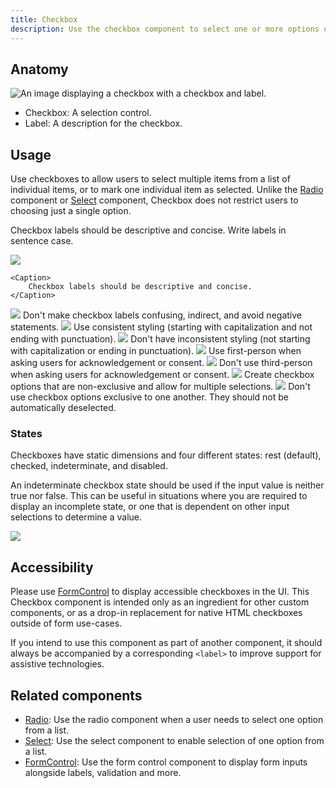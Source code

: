```yaml
---
title: Checkbox
description: Use the checkbox component to select one or more options of a limited number of choices.
---
```




## Anatomy

![An image displaying a checkbox with a checkbox and label.](https://github.com/primer/brand/assets/131988618/2152c720-5ba8-4832-b85b-0d54a8450207)


- Checkbox: A selection control.
- Label: A description for the checkbox. 

## Usage

Use checkboxes to allow users to select multiple items from a list of individual items, or to mark one individual item as selected. Unlike the [Radio](/components/Radio) component or [Select](/components/Select) component, Checkbox does not restrict users to choosing just a single option. 

Checkbox labels should be descriptive and concise. Write labels in sentence case.

<DoDontContainer>
  <Do>
    <img src="https://github.com/primer/brand/assets/131988618/45e4877b-345c-4a3d-904f-8478e5b8f9a4" />

    <Caption>
        Checkbox labels should be descriptive and concise. 
    </Caption>
  </Do>
  <Dont>
    <img src="https://github.com/primer/brand/assets/131988618/b97d2f8b-4f60-44d4-b028-fd0981a7751a" />
    <Caption>
        Don't make checkbox labels confusing, indirect, and avoid negative statements. 
    </Caption>
  </Dont>
</DoDontContainer>

<DoDontContainer>
  <Do>
    <img src="https://github.com/primer/brand/assets/131988618/8e29efd4-124f-4dc9-83c7-d80fd549c8da" />
    <Caption>
        Use consistent styling (starting with capitalization and not ending with punctuation).
    </Caption>
  </Do>
  <Dont>
    <img src="https://github.com/primer/brand/assets/131988618/5d1c9068-cca5-484f-8573-047d4794f345" />
    <Caption>
        Don't have inconsistent styling (not starting with capitalization or ending in punctuation).
    </Caption>
  </Dont>
</DoDontContainer>

<DoDontContainer>
  <Do>
    <img src="https://github.com/primer/brand/assets/131988618/12c7391f-ea66-4aac-bd32-25cf49c75c9d" />
    <Caption>
        Use first-person when asking users for acknowledgement or consent.
    </Caption>
  </Do>
  <Dont>
    <img src="https://github.com/primer/brand/assets/131988618/7e379318-3d12-4c99-b4ae-c33115791216" />
    <Caption>
        Don't use third-person when asking users for acknowledgement or consent.
    </Caption>
  </Dont>
</DoDontContainer>

<DoDontContainer>
  <Do>
    <img src="https://github.com/primer/brand/assets/131988618/d68ff8bc-a8ba-4413-8d06-91a9102ee2d2" />
    <Caption>
        Create checkbox options that are non-exclusive and allow for multiple selections. 
    </Caption>
  </Do>
  <Dont>
    <img src="https://github.com/primer/brand/assets/131988618/150d9724-425c-4ddc-bfc1-d368729abb95" />
    <Caption>
        Don't use checkbox options exclusive to one another. They should not be automatically deselected. 
    </Caption>
  </Dont>
</DoDontContainer>

### States

Checkboxes have static dimensions and four different states: rest (default), checked, indeterminate, and disabled. 

An indeterminate checkbox state should be used if the input value is neither true nor false. This can be useful in situations where you are required to display an incomplete state, or one that is dependent on other input selections to determine a value.

<img src="https://github.com/primer/brand/assets/131988618/89dbc496-2a83-44cf-81cd-9b6a82b4ba50" />


## Accessibility 

Please use [FormControl](/components/FormControl) to display accessible checkboxes in the UI. This Checkbox component is intended only as an ingredient for other custom components, or as a drop-in replacement for native HTML checkboxes outside of form use-cases.

If you intend to use this component as part of another component, it should always be accompanied by a corresponding `<label>` to improve support for assistive technologies.

## Related components

- [Radio](/components/Radio): Use the radio component when a user needs to select one option from a list.
- [Select](/components/Select): Use the select component to enable selection of one option from a list.
- [FormControl](/components/FormControl): Use the form control component to display form inputs alongside labels, validation and more.
